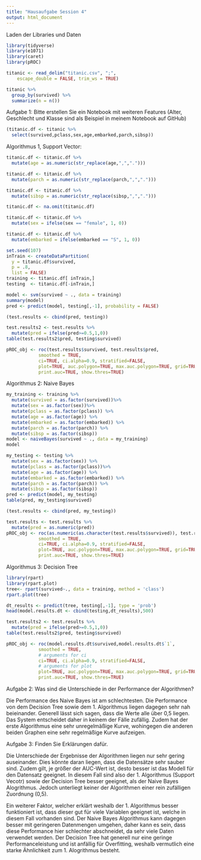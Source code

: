 ```yaml
---
title: "Hausaufgabe Session 4"
output: html_document
--- 
```

Laden der Libraries und Daten 
```r
library(tidyverse)
library(e1071)
library(caret)
library(pROC)
```

```r

titanic <- read_delim("titanic.csv", ";", 
    escape_double = FALSE, trim_ws = TRUE)
```
```r
titanic %>%
  group_by(survived) %>%
  summarize(n = n())
```
Aufgabe 1: 
Bitte erstellen Sie ein Notebook mit weiteren Features (Alter, Geschlecht und Klasse sind als Beispiel in meinem Notebook auf GitHub)

```r
(titanic.df <- titanic %>%
  select(survived,pclass,sex,age,embarked,parch,sibsp))
```
Algorithmus 1, Support Vector: 
```r
titanic.df <- titanic.df %>%
  mutate(age = as.numeric(str_replace(age,",",".")))
```
```r
titanic.df <- titanic.df %>%
  mutate(parch = as.numeric(str_replace(parch,",",".")))
```
```r
titanic.df <- titanic.df %>%
  mutate(sibsp = as.numeric(str_replace(sibsp,",",".")))
```
```r
titanic.df <- na.omit(titanic.df)
```
```r
titanic.df <- titanic.df %>%
  mutate(sex = ifelse(sex == "female", 1, 0))
```
```r
titanic.df <- titanic.df %>%
  mutate(embarked = ifelse(embarked == "S", 1, 0))
```

```r
set.seed(107)
inTrain <- createDataPartition(
  y = titanic.df$survived,
  p = .8,
  list = FALSE)
training <- titanic.df[ inTrain,]
testing  <- titanic.df[-inTrain,]
```

```r
model <- svm(survived ~ ., data = training)
summary(model)
pred <- predict(model, testing[,-1], probability = FALSE)
```
```r
(test.results <- cbind(pred, testing))
```

```r
test.results2 <- test.results %>%
  mutate(pred = ifelse(pred>=0.5,1,0))
table(test.results2$pred, testing$survived)
```

```r
pROC_obj <- roc(test.results$survived, test.results$pred,
            smoothed = TRUE,
            ci=TRUE, ci.alpha=0.9, stratified=FALSE,
            plot=TRUE, auc.polygon=TRUE, max.auc.polygon=TRUE, grid=TRUE,
            print.auc=TRUE, show.thres=TRUE)
```
Algorithmus 2: Naive Bayes

```r
my_training <- training %>%
  mutate(survived = as.factor(survived))%>%
  mutate(sex = as.factor(sex))%>%
  mutate(pclass = as.factor(pclass)) %>%
  mutate(age = as.factor(age)) %>%
  mutate(embarked = as.factor(embarked)) %>%
  mutate(parch = as.factor(parch)) %>%
  mutate(sibsp = as.factor(sibsp))
model <- naiveBayes(survived ~ ., data = my_training)
model
```

```r
my_testing <- testing %>%
  mutate(sex = as.factor(sex)) %>%
  mutate(pclass = as.factor(pclass))%>%
  mutate(age = as.factor(age)) %>%
  mutate(embarked = as.factor(embarked)) %>%
  mutate(parch = as.factor(parch)) %>%
  mutate(sibsp = as.factor(sibsp))
pred <- predict(model, my_testing)
table(pred, my_testing$survived)
```


```r
(test.results <- cbind(pred, my_testing))
```

```r
test.results <- test.results %>%
  mutate(pred = as.numeric(pred))
pROC_obj <- roc(as.numeric(as.character(test.results$survived)), test.results$pred,
            smoothed = TRUE,
            ci=TRUE, ci.alpha=0.9, stratified=FALSE,
            plot=TRUE, auc.polygon=TRUE, max.auc.polygon=TRUE, grid=TRUE,
            print.auc=TRUE, show.thres=TRUE)
```
Algorithmus 3: Decision Tree

```r
library(rpart)
library(rpart.plot)
tree<- rpart(survived~., data = training, method = 'class')
rpart.plot(tree)
```

```r
dt_results <- predict(tree, testing[,-1], type = 'prob')
head(model.results.dt <- cbind(testing,dt_results),500)
```

```r
test.results2 <- test.results %>%
  mutate(pred = ifelse(pred>=0.5,1,0))
table(test.results2$pred, testing$survived)
```


```r
pROC_obj <- roc(model.results.dt$survived,model.results.dt$`1`,
            smoothed = TRUE,
            # arguments for ci
            ci=TRUE, ci.alpha=0.9, stratified=FALSE,
            # arguments for plot
            plot=TRUE, auc.polygon=TRUE, max.auc.polygon=TRUE, grid=TRUE,
            print.auc=TRUE, show.thres=TRUE)
```
Aufgabe 2: 
Was sind die Unterschiede in der Performance der Algorithmen?

Die Performance des Naive Bayes ist am schlechtesten. Die Performance von dem Decision Tree sowie dem 1. Algorithmus liegen dagegen sehr nah beieinander. Generell lässt sich sagen, dass die Werte alle über 0,5 liegen. Das System entscheidet daher in keinem der Fälle zufällig. Zudem hat der erste Algorithmus eine sehr unregelmäßige Kurve, wohingegen die anderen beiden Graphen eine sehr regelmäßige Kurve aufzeigen. 

Aufgabe 3: 
Finden Sie Erklärungen dafür.

Die Unterschiede der Ergebnisse der Algorithmen liegen nur sehr gering auseinander. Dies könnte daran liegen, dass die Datensätze sehr sauber sind. Zudem gilt, je größer der AUC-Wert ist, desto besser ist das Modell für den Datensatz geeignet. In diesem Fall sind also der 1. Algorithmus (Support Vecotr) sowie der Decision Tree besser geeignet, als der Naive Bayes Alogrithmus. Jedoch unterliegt keiner der Algorithmen einer rein zufälligen Zuordnung (0,5). 

Ein weiterer Faktor, welcher erklärt weshalb der 1. Algorithmus besser funktioniert ist, dass dieser gut für viele Variablen geeignet ist, welche in diesem Fall vorhanden sind. 
Der Naive Bayes Algorithmus kann dagegen besser mit geringeren Datenmengen umgehen, daher kann es sein, dass diese Performance hier schlechter abschneidet, da sehr viele Daten verwendet werden. 
Der Decision Tree hat generell nur eine geringe Performanceleistung und ist anfällig für Overfitting, weshalb vermutlich eine starke Ähnlichkeit zum 1. Alogrithmus besteht. 